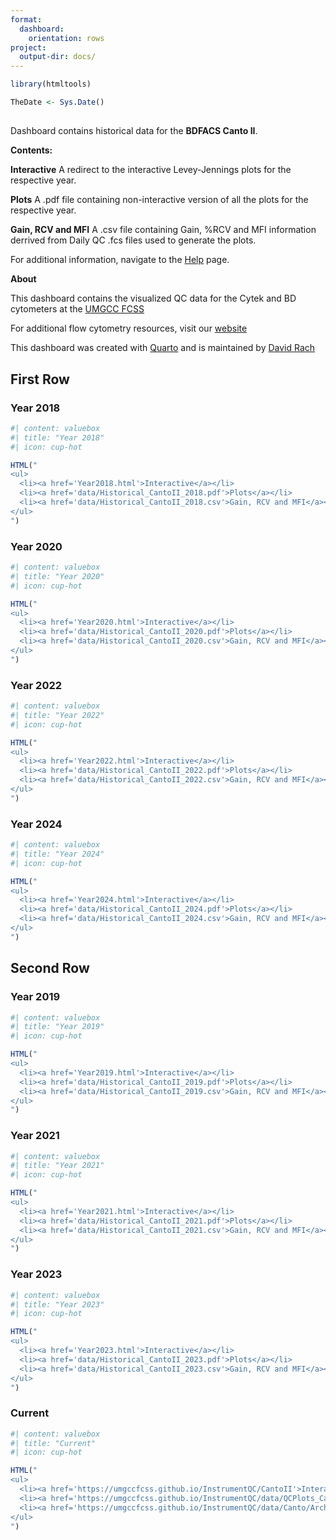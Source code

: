 ```yaml
---
format:
  dashboard:
    orientation: rows
project:
  output-dir: docs/
---
```


```r
library(htmltools)
```

```r
TheDate <- Sys.Date()
```

## {.sidebar}
Dashboard contains historical data for the **BDFACS Canto II**.

**Contents:**

**Interactive** A redirect to the interactive Levey-Jennings plots for the respective year.

**Plots** A .pdf file containing non-interactive version of all the plots for the respective year.

**Gain, RCV and MFI** A .csv file containing Gain, %RCV and MFI information derrived from Daily QC .fcs files used to generate the plots.

For additional information, navigate to the [Help](https://umgccfcss.github.io/InstrumentQC/help) page.

**About**

This dashboard contains the visualized QC data for the Cytek and BD cytometers at the [UMGCC FCSS](https://www.medschool.umaryland.edu/cibr/core/umgccc_flow/)

For additional flow cytometry resources, visit our [website](https://sites.google.com/view/umgcccflow/home)

This dashboard was created with [Quarto](https://quarto.org/) and is maintained by [David Rach](https://github.com/DavidRach)


## First Row {height="50%"}

### Year 2018 {width="50%"}

::: {.card title="" width="33%"}

:::

```r
#| content: valuebox
#| title: "Year 2018"
#| icon: cup-hot

HTML("
<ul>
  <li><a href='Year2018.html'>Interactive</a></li>
  <li><a href='data/Historical_CantoII_2018.pdf'>Plots</a></li>
  <li><a href='data/Historical_CantoII_2018.csv'>Gain, RCV and MFI</a></li>
</ul>
")
```

### Year 2020 {width="50%"}

::: {.card title="" width="33%"}

:::

```r
#| content: valuebox
#| title: "Year 2020"
#| icon: cup-hot

HTML("
<ul>
  <li><a href='Year2020.html'>Interactive</a></li>
  <li><a href='data/Historical_CantoII_2020.pdf'>Plots</a></li>
  <li><a href='data/Historical_CantoII_2020.csv'>Gain, RCV and MFI</a></li>
</ul>
")
```

### Year 2022 {width="50%"}

::: {.card title="" width="33%"}

:::

```r
#| content: valuebox
#| title: "Year 2022"
#| icon: cup-hot

HTML("
<ul>
  <li><a href='Year2022.html'>Interactive</a></li>
  <li><a href='data/Historical_CantoII_2022.pdf'>Plots</a></li>
  <li><a href='data/Historical_CantoII_2022.csv'>Gain, RCV and MFI</a></li>
</ul>
")
```

### Year 2024 {width="50%"}

::: {.card title="" width="33%"}

:::

```r
#| content: valuebox
#| title: "Year 2024"
#| icon: cup-hot

HTML("
<ul>
  <li><a href='Year2024.html'>Interactive</a></li>
  <li><a href='data/Historical_CantoII_2024.pdf'>Plots</a></li>
  <li><a href='data/Historical_CantoII_2024.csv'>Gain, RCV and MFI</a></li>
</ul>
")
```

## Second Row {height="50%"}

### Year 2019 {width="50%"}

```r
#| content: valuebox
#| title: "Year 2019"
#| icon: cup-hot

HTML("
<ul>
  <li><a href='Year2019.html'>Interactive</a></li>
  <li><a href='data/Historical_CantoII_2019.pdf'>Plots</a></li>
  <li><a href='data/Historical_CantoII_2019.csv'>Gain, RCV and MFI</a></li>
</ul>
")
```

::: {.card title="" width="33%"}

:::

### Year 2021 {width="50%"}

```r
#| content: valuebox
#| title: "Year 2021"
#| icon: cup-hot

HTML("
<ul>
  <li><a href='Year2021.html'>Interactive</a></li>
  <li><a href='data/Historical_CantoII_2021.pdf'>Plots</a></li>
  <li><a href='data/Historical_CantoII_2021.csv'>Gain, RCV and MFI</a></li>
</ul>
")
```

::: {.card title="" width="33%"}

:::

### Year 2023 {width="50%"}

```r
#| content: valuebox
#| title: "Year 2023"
#| icon: cup-hot

HTML("
<ul>
  <li><a href='Year2023.html'>Interactive</a></li>
  <li><a href='data/Historical_CantoII_2023.pdf'>Plots</a></li>
  <li><a href='data/Historical_CantoII_2023.csv'>Gain, RCV and MFI</a></li>
</ul>
")
```

::: {.card title="" width="33%"}

:::


### Current {width="50%"}

```r
#| content: valuebox
#| title: "Current"
#| icon: cup-hot

HTML("
<ul>
  <li><a href='https://umgccfcss.github.io/InstrumentQC/CantoII'>Interactive</a></li>
  <li><a href='https://umgccfcss.github.io/InstrumentQC/data/QCPlots_Canto.pdf'>Plots</a></li>
  <li><a href='https://umgccfcss.github.io/InstrumentQC/data/Canto/Archive/HolisticDataCanto.csv'>Gain, RCV and MFI</a></li>
</ul>
")
```

::: {.card title="" width="33%"}

:::
 


